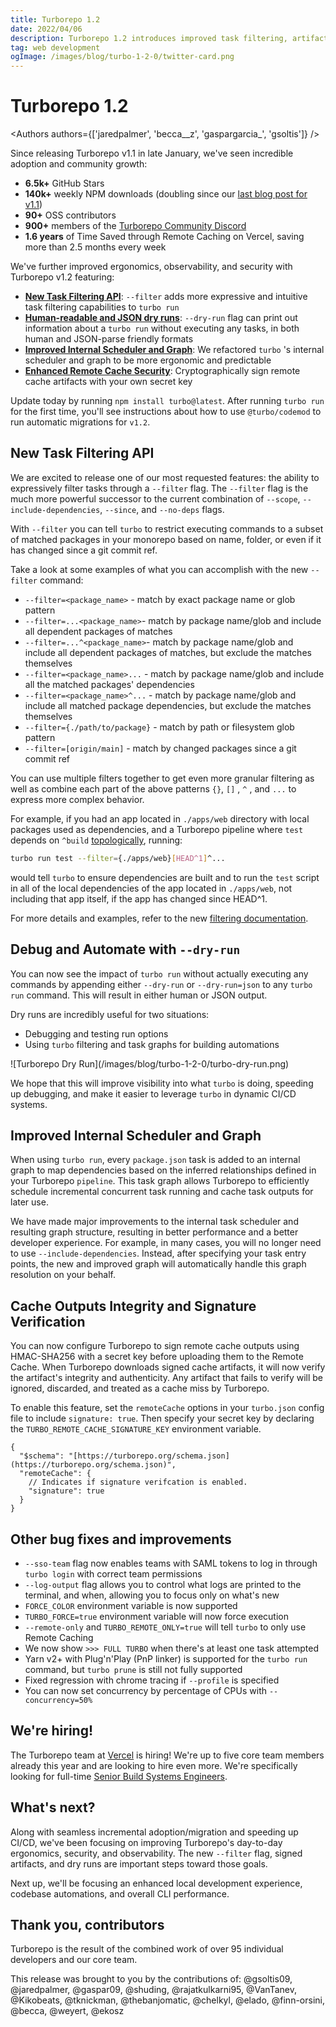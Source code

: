 ```yaml
---
title: Turborepo 1.2
date: 2022/04/06
description: Turborepo 1.2 introduces improved task filtering, artifact signing and integrity, human-readable and JSON dry runs, and more!
tag: web development
ogImage: /images/blog/turbo-1-2-0/twitter-card.png
---
```


# Turborepo 1.2


<Authors authors={['jaredpalmer', 'becca__z', 'gaspargarcia_', 'gsoltis']} />

Since releasing Turborepo v1.1 in late January, we've seen incredible adoption and community growth:

- **6.5k+** GitHub Stars
- **140k+** weekly NPM downloads (doubling since our [last blog post for v1.1](/blog/turbo-1-1-0))
- **90+** OSS contributors
- **900+** members of the [Turborepo Community Discord](https://turborepo.org/discord)
- **1.6 years** of Time Saved through Remote Caching on Vercel, saving more than 2.5 months every week

We've further improved ergonomics, observability, and security with Turborepo v1.2 featuring:

- [**New Task Filtering API**](#new-task-filtering-api): `--filter` adds more expressive and intuitive task filtering capabilities to `turbo run`
- [**Human-readable and JSON dry runs**](#debug-and-automate-with---dry-run): `--dry-run` flag can print out information about a `turbo run` without executing any tasks, in both human and JSON-parse friendly formats
- [**Improved Internal Scheduler and Graph**](#improved-internal-scheduler-and-graph): We refactored `turbo` 's internal scheduler and graph to be more ergonomic and predictable
- [**Enhanced Remote Cache Security**](#cache-outputs-integrity-and-signature-verification): Cryptographically sign remote cache artifacts with your own secret key

Update today by running `npm install turbo@latest`. After running `turbo run` for the first time, you'll see instructions about how to use `@turbo/codemod` to run automatic migrations for `v1.2`.

## New Task Filtering API

We are excited to release one of our most requested features: the ability to expressively filter tasks through a `--filter` flag. The `--filter` flag is the much more powerful successor to the current combination of `--scope`, `--include-dependencies`, `--since`, and `--no-deps` flags.

With `--filter` you can tell `turbo` to restrict executing commands to a subset of matched packages in your monorepo based on name, folder, or even if it has changed since a git commit ref.

Take a look at some examples of what you can accomplish with the new `--filter` command:

- `--filter=<package_name>` - match by exact package name or glob pattern
- `--filter=...<package_name>`- match by package name/glob and include all dependent packages of matches
- `--filter=...^<package_name>`- match by package name/glob and include all dependent packages of matches, but exclude the matches themselves
- `--filter=<package_name>...` - match by package name/glob and include all the matched packages' dependencies
- `--filter=<package_name>^...` - match by package name/glob and include all matched package dependencies, but exclude the matches themselves
- `--filter={./path/to/package}` - match by path or filesystem glob pattern
- `--filter=[origin/main]` - match by changed packages since a git commit ref

You can use multiple filters together to get even more granular filtering as well as combine each part of the above patterns `{}`, `[]` , `^` , and `...` to express more complex behavior.

For example, if you had an app located in `./apps/web` directory with local packages used as dependencies, and a Turborepo pipeline where `test` depends on `^build` [topologically](https://turborepo.org/docs/glossary#topological-order), running:

```sh
turbo run test --filter={./apps/web}[HEAD^1]^...
```

would tell `turbo` to ensure dependencies are built and to run the `test` script in all of the local dependencies of the app located in `./apps/web`, not including that app itself, if the app has changed since HEAD^1.

For more details and examples, refer to the new [filtering documentation](/docs/features/filter).

## Debug and Automate with `--dry-run`

You can now see the impact of `turbo run` without actually executing any commands by appending either `--dry-run` or `--dry-run=json` to any `turbo run` command. This will result in either human or JSON output.

Dry runs are incredibly useful for two situations:

- Debugging and testing run options
- Using `turbo` filtering and task graphs for building automations

<Bleed>
  ![Turborepo Dry Run](/images/blog/turbo-1-2-0/turbo-dry-run.png)
</Bleed>

We hope that this will improve visibility into what `turbo` is doing, speeding up debugging, and make it easier to leverage `turbo` in dynamic CI/CD systems.

## Improved Internal Scheduler and Graph

When using `turbo run`, every `package.json` task is added to an internal graph to map dependencies based on the inferred relationships defined in your Turborepo `pipeline`. This task graph allows Turborepo to efficiently schedule incremental concurrent task running and cache task outputs for later use.

We have made major improvements to the internal task scheduler and resulting graph structure, resulting in better performance and a better developer experience. For example, in many cases, you will no longer need to use `--include-dependencies`. Instead, after specifying your task entry points, the new and improved graph will automatically handle this graph resolution on your behalf.

## Cache Outputs Integrity and Signature Verification

You can now configure Turborepo to sign remote cache outputs using HMAC-SHA256 with a secret key before uploading them to the Remote Cache. When Turborepo downloads signed cache artifacts, it will now verify the artifact's integrity and authenticity. Any artifact that fails to verify will be ignored, discarded, and treated as a cache miss by Turborepo.

To enable this feature, set the `remoteCache` options in your `turbo.json` config file to include `signature: true`. Then specify your secret key by declaring the `TURBO_REMOTE_CACHE_SIGNATURE_KEY` environment variable.

```jsonc
{
  "$schema": "[https://turborepo.org/schema.json](https://turborepo.org/schema.json)",
  "remoteCache": {
    // Indicates if signature verifcation is enabled.
    "signature": true
  }
}
```

## Other bug fixes and improvements

- `--sso-team` flag now enables teams with SAML tokens to log in through `turbo login` with correct team permissions
- `--log-output` flag allows you to control what logs are printed to the terminal, and when, allowing you to focus only on what's new
- `FORCE_COLOR` environment variable is now supported
- `TURBO_FORCE=true` environment variable will now force execution
- `--remote-only` and `TURBO_REMOTE_ONLY=true` will tell `turbo` to only use Remote Caching
- We now show `>>> FULL TURBO` when there's at least one task attempted
- Yarn v2+ with Plug'n'Play (PnP linker) is supported for the `turbo run` command, but `turbo prune` is still not fully supported
- Fixed regression with chrome tracing if `--profile` is specified
- You can now set concurrency by percentage of CPUs with `--concurrency=50%`

## We're hiring!

The Turborepo team at [Vercel](https://vercel.com) is hiring! We're up to five core team members already this year and are looking to hire even more. We're specifically looking for full-time [Senior Build Systems Engineers](https://vercel.com/careers/senior-build-systems-engineer-turborepo-us-4383106004).

## What's next?

Along with seamless incremental adoption/migration and speeding up CI/CD, we've been focusing on improving Turborepo's day-to-day ergonomics, security, and observability. The new `--filter` flag, signed artifacts, and dry runs are important steps toward those goals.

Next up, we'll be focusing an enhanced local development experience, codebase automations, and overall CLI performance.

## Thank you, contributors

Turborepo is the result of the combined work of over 95 individual developers and our core team.

This release was brought to you by the contributions of: @gsoltis09, @jaredpalmer, @gaspar09, @shuding, @rajatkulkarni95, @VanTanev, @Kikobeats, @tknickman, @thebanjomatic, @chelkyl, @elado, @finn-orsini, @becca, @weyert, @ekosz
